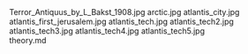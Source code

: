     
<PopImage className="float-right clear-right sm:m-1 sm:ml-4" src={JPG_Terror_Antiquus_by_L_Bakst_1908_jpg} alt="Terror_Antiquus_by_L_Bakst_1908.jpg">
	Terror_Antiquus_by_L_Bakst_1908.jpg
</PopImage>
<PopImage className="float-left clear-left sm:m-1 sm:mr-4" src={JPG_arctic_jpg} alt="arctic.jpg">
	arctic.jpg
</PopImage>
<PopImage className="float-right clear-right sm:m-1 sm:ml-4" src={JPG_atlantis_city_jpg} alt="atlantis_city.jpg">
	atlantis_city.jpg
</PopImage>
<PopImage className="float-left clear-left sm:m-1 sm:mr-4" src={JPG_atlantis_first_jerusalem_jpg} alt="atlantis_first_jerusalem.jpg">
	atlantis_first_jerusalem.jpg
</PopImage>
<PopImage className="float-right clear-right sm:m-1 sm:ml-4" src={JPG_atlantis_tech_jpg} alt="atlantis_tech.jpg">
	atlantis_tech.jpg
</PopImage>
<PopImage className="float-left clear-left sm:m-1 sm:mr-4" src={JPG_atlantis_tech2_jpg} alt="atlantis_tech2.jpg">
	atlantis_tech2.jpg
</PopImage>
<PopImage className="float-right clear-right sm:m-1 sm:ml-4" src={JPG_atlantis_tech3_jpg} alt="atlantis_tech3.jpg">
	atlantis_tech3.jpg
</PopImage>
<PopImage className="float-left clear-left sm:m-1 sm:mr-4" src={JPG_atlantis_tech4_jpg} alt="atlantis_tech4.jpg">
	atlantis_tech4.jpg
</PopImage>
<PopImage className="float-right clear-right sm:m-1 sm:ml-4" src={JPG_atlantis_tech5_jpg} alt="atlantis_tech5.jpg">
	atlantis_tech5.jpg
</PopImage>
<div className="w-full md:max-w-[80rem] float-right italic">
	<MD_theory_md />
	theory.md
</div>
